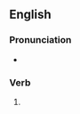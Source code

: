 ==English==

===Pronunciation===
* {{IPA|en|/bɹiːzd/}}

===Verb===
{{head|en|verb form}}

# {{en-past of|breeze}}